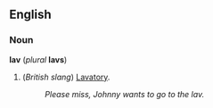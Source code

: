 ==English==
===Noun===
'''lav''' (''plural'' '''lavs''')

#(''British slang'') [[Lavatory]].
#:''Please miss, Johnny wants to go to the lav.''